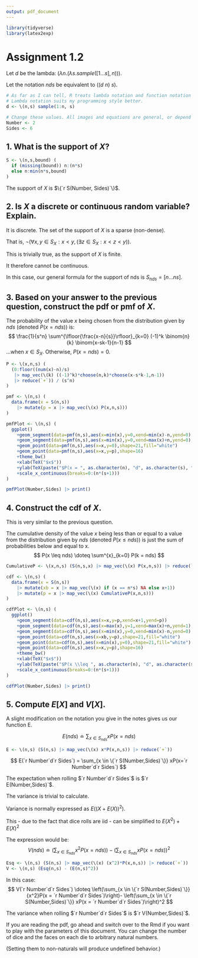 ```yaml
---
output: pdf_document
---
```

```r
library(tidyverse)
library(latex2exp)
```

# Assignment 1.2

Let $d$ be the lambda: $(\lambda n.(\lambda s.sample([1...s],n)))$.

Let the notation $nds$ be equivalent to $((d~n)~s)$.

```r
# As far as I can tell, R treats lambda notation and function notation as identical.
# Lambda notation suits my programming style better.
d <- \(n,s) sample(1:n, s)

# Change these values. All images and equations are general, or depend on these values.
Number <- 2
Sides <- 6
```

## 1. What is the support of $X$?

```r
S <- \(n,s,bound) (
  if (missing(bound)) n:(n*s)
  else n:min(n*s,bound)
)
```

The support of $X$ is $\{`r S(Number, Sides)`\}$.

## 2. Is $X$ a discrete or continuous random variable? Explain.

It is discrete. The set of the support of $X$ is a sparse (non-dense).
    
That is, $\neg (\forall x,y \in S_X : x<y, (\exists z \in S_X:x<z<y))$.

This is trivially true, as the support of $X$ is finite.
    
It therefore cannot be continuous.

In this case, our general formula for the support of nds is $S_{nds}=[n...ns]$.

## 3. Based on your answer to the previous question, construct the pdf or pmf of $X$.

The probability of the value $x$ being chosen from the
distribution given by $nds$ (denoted $P(x=nds)$) is:
$$
\frac{1}{s^n}
\sum^{\lfloor{\frac{x-n}{s}}\rfloor}_{k=0}
(-1)^k \binom{n}{k} \binom{x-sk-1}{n-1}
$$
...when $x \in S_X$. Otherwise, $P(x=nds)=0$.
  
```r
P <- \(x,n,s) (
  (0:floor((num(x)-n)/s) 
   |> map_vec(\(k) ((-1)^k)*choose(n,k)*choose(x-s*k-1,n-1)) 
   |> reduce(`+`)) / (s^n)
)

pmf <- \(n,s) (
  data.frame(x = S(n,s))
    |> mutate(p = x |> map_vec(\(x) P(x,n,s)))
)

pmfPlot <- \(n,s) (
  ggplot()
    +geom_segment(data=pmf(n,s),aes(x=min(x),y=0,xend=min(x)-n,yend=0),arrow=arrow(length = unit(0.25, "cm")))
    +geom_segment(data=pmf(n,s),aes(x=min(x),y=0,xend=max(x)+n,yend=0),arrow=arrow(length = unit(0.25, "cm")))
    +geom_point(data=pmf(n,s),aes(x=x,y=0),shape=21,fill="white")
    +geom_point(data=pmf(n,s),aes(x=x,y=p),shape=16)
    +theme_bw()
    +xlab(TeX("$x$"))
    +ylab(TeX(paste("$P(x = ", as.character(n), "d", as.character(s), ")$", sep="")))
    +scale_x_continuous(breaks=0:(n*(s+1)))
)

pmfPlot(Number,Sides) |> print()
```

## 4. Construct the cdf of $X$.

This is very similar to the previous question.

The cumulative density of the value $x$ being less than or equal to
a value from the distribution given by $nds$ (denoted $P(x \leq nds)$) is
just the sum of probabilities below and equal to x.
$$
P(x \leq nds) \doteq \sum^{x}_{k=0} P(k = nds)
$$

```r
CumulativeP <- \(x,n,s) (S(n,s,x) |> map_vec(\(x) P(x,n,s)) |> reduce(`+`))

cdf <- \(n,s) (
  data.frame(x = S(n,s))
    |> mutate(xb = x |> map_vec(\(x) if (x == n*s) NA else x+1))
    |> mutate(p = x |> map_vec(\(x) CumulativeP(x,n,s)))
)

cdfPlot <- \(n,s) (
  ggplot()
    +geom_segment(data=cdf(n,s),aes(x=x,y=p,xend=x+1,yend=p))
    +geom_segment(data=cdf(n,s),aes(x=max(x),y=1,xend=max(x)+n,yend=1),arrow=arrow(length = unit(0.25, "cm")))
    +geom_segment(data=cdf(n,s),aes(x=min(x),y=0,xend=min(x)-n,yend=0),arrow=arrow(length = unit(0.25, "cm")))
    +geom_point(data=cdf(n,s),aes(x=xb,y=p),shape=21,fill="white")
    +geom_point(data=cdf(n,s),aes(x=min(x),y=0),shape=21,fill="white")
    +geom_point(data=cdf(n,s),aes(x=x,y=p),shape=16)
    +theme_bw()
    +xlab(TeX("$x$"))
    +ylab(TeX(paste("$P(x \\leq ", as.character(n), "d", as.character(s), ")$", sep="")))
    +scale_x_continuous(breaks=0:(n*(s+1)))
)

cdfPlot(Number,Sides) |> print()
```

## 5. Compute $E[X]$ and $V[X]$.

A slight modification on the notation you give in the notes gives us our function E.

$$
E(nds) \doteq \sum_{x\in S_{nds}} xP(x = nds)
$$

```r
E <- \(n,s) (S(n,s) |> map_vec(\(x) x*P(x,n,s)) |> reduce(`+`))
```

$$
E(`r Number`d`r Sides`) =
\sum_{x \in \{`r S(Number,Sides)`\}}
xP(x=`r Number`d`r Sides`)
$$

The expectation when rolling $`r Number`d`r Sides`$ is $`r E(Number,Sides)`$.

The variance is trivial to calculate.

Variance is normally expressed as $E((X+E(X))^2)$.

This - due to the fact that dice rolls are iid - can be simplified to $E(X^2)+E(X)^2$

The expression would be:
$$
V(nds) \doteq
\left(\sum_{x\in S_{nds}} {x^2}P(x = nds)\right)-
\left(\sum_{x\in S_{nds}} xP(x = nds)\right)^2
$$

```r
Esq <- \(n,s) (S(n,s) |> map_vec(\(x) (x^2)*P(x,n,s)) |> reduce(`+`))
V <- \(n,s) (Esq(n,s) - (E(n,s)^2))
```

In this case:
$$
V(`r Number`d`r Sides`) \doteq
\left(\sum_{x \in \{`r S(Number,Sides)`\}} {x^2}P(x = `r Number`d`r Sides`)\right)-
\left(\sum_{x \in \{`r S(Number,Sides)`\}} xP(x = `r Number`d`r Sides`)\right)^2
$$

The variance when rolling $`r Number`d`r Sides`$ is $`r V(Number,Sides)`$.

If you are reading the pdf, go ahead and switch over to the Rmd if you
want to play with the parameters of this document. You can change
the number of dice and the faces on each die to arbitrary natural numbers.

(Setting them to non-naturals will produce undefined behavior.)
